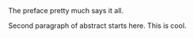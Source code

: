The preface pretty much says it all.  \par

Second paragraph of abstract starts here. This is cool.
